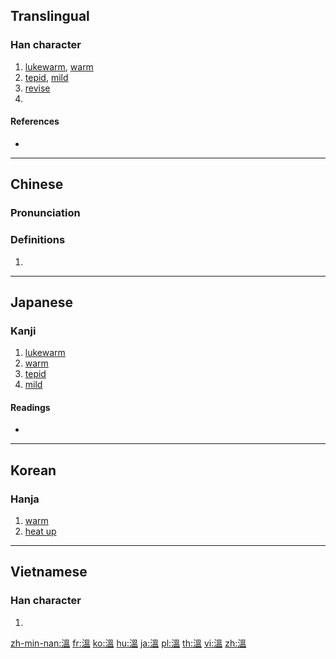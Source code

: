 {{also|温}}
==Translingual==

===Han character===
{{Han char|rn=85|rad=水|as=10|sn=13|four=36117|canj=EWOT|ids=⿰氵𥁕}}

# [[lukewarm]], [[warm]]
# [[tepid]], [[mild]]
# [[revise]]
# {{surname|lang=zh}}

====References====
* {{Han ref|kx=0640.230|dkj=17968|hdz=31699.080|uh=6EAB|ud=28331|bh=B7C5|bd=47045}}

----

==Chinese==
{{zh-forms|s=温}}

===Pronunciation===
{{zh-pron
|m=wēn
|c=wan1
|h=
|md=
|mn=
|w=
|mc=y
|oc=y
|cat=
}}

===Definitions===
{{zh-hanzi}}

# {{rfdef|lang=zh}}

----

==Japanese==

===Kanji===
{{ja-kanji|grade=|rs=水10|style=ky|shin=温}}

# [[lukewarm]]
# [[warm]]
# [[tepid]]
# [[mild]]

====Readings====
* {{ja-readings|goon=[[おん]] (on)|kanon=[[おん]] (on)|toon=[[うん]] (un)|kun=[[あたたか]] (atataka), [[あたためる]] (atatameru)}}

----

==Korean==

===Hanja===
{{ko-hanja|hangeul=온|eumhun=|rv=on|mr=on|y=on}}

# [[warm]]
# [[heat up]]

----

==Vietnamese==

===Han character===
{{vi-hantu|[[ôn]]|rs=水10}}

# {{defn|lang=vi|sort=水10}}

[[zh-min-nan:溫]]
[[fr:溫]]
[[ko:溫]]
[[hu:溫]]
[[ja:溫]]
[[pl:溫]]
[[th:溫]]
[[vi:溫]]
[[zh:溫]]